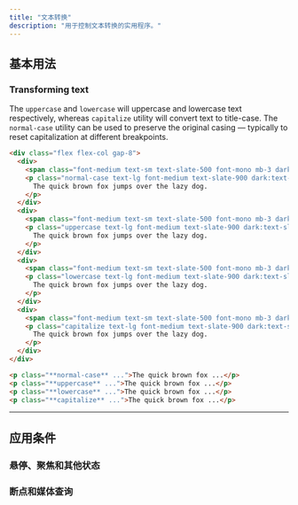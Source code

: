 ```yaml
---
title: "文本转换"
description: "用于控制文本转换的实用程序。"
---
```




## 基本用法

### Transforming text

The `uppercase` and `lowercase` will uppercase and lowercase text respectively, whereas `capitalize` utility will convert text to title-case. The `normal-case` utility can be used to preserve the original casing — typically to reset capitalization at different breakpoints.

```html {{ example: true }}
<div class="flex flex-col gap-8">
  <div>
    <span class="font-medium text-sm text-slate-500 font-mono mb-3 dark:text-slate-400">normal-case</span>
    <p class="normal-case text-lg font-medium text-slate-900 dark:text-slate-200">
      The quick brown fox jumps over the lazy dog.
    </p>
  </div>
  <div>
    <span class="font-medium text-sm text-slate-500 font-mono mb-3 dark:text-slate-400">uppercase</span>
    <p class="uppercase text-lg font-medium text-slate-900 dark:text-slate-200">
      The quick brown fox jumps over the lazy dog.
    </p>
  </div>
  <div>
    <span class="font-medium text-sm text-slate-500 font-mono mb-3 dark:text-slate-400">lowercase</span>
    <p class="lowercase text-lg font-medium text-slate-900 dark:text-slate-200">
      The quick brown fox jumps over the lazy dog.
    </p>
  </div>
  <div>
    <span class="font-medium text-sm text-slate-500 font-mono mb-3 dark:text-slate-400">capitalize</span>
    <p class="capitalize text-lg font-medium text-slate-900 dark:text-slate-200">
      The quick brown fox jumps over the lazy dog.
    </p>
  </div>
</div>
```

```html
<p class="**normal-case** ...">The quick brown fox ...</p>
<p class="**uppercase** ...">The quick brown fox ...</p>
<p class="**lowercase** ...">The quick brown fox ...</p>
<p class="**capitalize** ...">The quick brown fox ...</p>
```

---

## <Heading ignore>应用条件</Heading>

### <Heading ignore>悬停、聚焦和其他状态</Heading>

<HoverFocusAndOtherStates defaultClass="capitalize" featuredClass="uppercase" element="p" />

### <Heading ignore>断点和媒体查询</Heading>

<BreakpointsAndMediaQueries defaultClass="capitalize" featuredClass="uppercase" element="p" />
